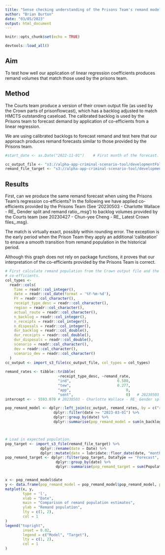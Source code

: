 ```yaml
---
title: "Sense checking understanding of the Prisons Team's remand model"
author: "Brian Burton"
date: "03/05/2023"
output: html_document
---
```


```r
knitr::opts_chunk$set(echo = TRUE)

devtools::load_all()
```


## Aim

To test how well our application of linear regression coefficients produces
remand volumes that match those used by the prisons team.

## Method

The Courts team produce a version of their crown output file (as used by the
Crown parts of prisonflowcast), which has a backlog adjusted to match HMCTS
outstanding caseload. The calibrated backlog is used by the Prisons team to
forecast demand by application of co-efficients from a linear regression.

We are using calibrated backlogs to forecast remand and test here that our
approach produces remand forecasts similar to those provided by the Prisons
team.

```r
#start_date <- as.Date("2022-11-01")    # First month of the forecast. Used for verifying inputs.

cc_output_file <- "s3://alpha-app-criminal-scenario-tool/developmentFolder/Dev_apr23_v1/model_outputs/sensitivity_baseline_230412_0819/crown-output-os_adj-apr23_s4.csv"   # 20230427 - Chun-yee Cheng - RE_ Latest Crown files_.msg
remand_file_target <- "s3://alpha-app-criminal-scenario-tool/developmentFolder/Dev_0901/model_outputs/_prison_outputs/_sensitivity/populations_apr23_s4_apr23_flat_3m_linear_6m_msim_EDS_change_os_adj_DandS_3m_current_6m_avg_longterm_230426_150555.xlsx"   # 20230503 - Charlotte Wallace - RE_ Gender split and remand ratio_.msg

```


## Results

First, can we produce the same remand forecast when using the Prisons Team's
regression co-efficients? In the following we have applied co-efficients
provided by the Prisons Team (See '20230503 - Charlotte Wallace - RE_ Gender
split and remand ratio_.msg') to backlog volumes provided by the Courts team
(see 20230427 - Chun-yee Cheng - RE_ Latest Crown files_.msg).

The match is virtually exact, possibly within rounding error. The exception is
the early period when the Prison Team they apply an additional 'calibration' to
ensure a smooth transition from remand population in the historical period.

Although this graph does not rely on package functions, it proves that our
interpretation of the co-efficients provided by the Prisons Team is correct.

```r
# First calculate remand population from the Crown output file and the provided
# co-efficients.
col_types <-
  readr::cols(
    Time = readr::col_integer(),
    date = readr::col_date(format = '%Y-%m-%d'),
    FY = readr::col_character(),
    receipt_type_desc = readr::col_character(),
    region = readr::col_character(),
    actual_route = readr::col_character(),
    n_backlog = readr::col_integer(),
    n_receipts = readr::col_integer(),
    n_disposals = readr::col_integer(),
    dur_backlog = readr::col_double(),
    dur_receipts = readr::col_double(),
    dur_disposals = readr::col_double(),
    scenario = readr::col_character(),
    dev = readr::col_character(),
    scenario_dev = readr::col_character()
  )
cc_output <- import_s3_file(cc_output_file, col_types = col_types)
 
remand_rates <- tibble::tribble(
                        ~receipt_type_desc, ~remand_rate,
                        "ind",                     0.580,
                        "tew",                     0.277,
                        "app",                         0,
                        "sent",                        0)   # 20230503 - Charlotte Wallace - RE_ Gender split and remand ratio_.msg
intercept <- - 5593.070 # 20230503 - Charlotte Wallace - RE_ Gender split and remand

pop_remand_model <- dplyr::left_join(cc_output, remand_rates, by = c("receipt_type_desc")) %>%
                      dplyr::filter(date >= "2023-03-01") %>%
                      dplyr::group_by(date) %>%
                      dplyr::summarise(pop_remand_model = sum(n_backlog * remand_rate) + !!intercept)



# Load in expected population.
pop_target <- import_s3_file(remand_file_target) %>%
                dplyr::rename(date = Date) %>%
                dplyr::mutate(date = lubridate::floor_date(date, "month"))
pop_remand_target <- dplyr::filter(pop_target, DataType == "Forecast", Custody_Type == "Remand", date >= "2023-03-01") %>%
                       dplyr::group_by(date) %>%
                       dplyr::summarise(pop_remand_target = sum(Population))


x <- pop_remand_model$date
y <- data.frame(pop_remand_model = pop_remand_model$pop_remand_model, pop_remand_target = pop_remand_target$pop_remand_target)
matplot(x, y,
        type = 'l',
        xlab = "Date",
        main = "Comparison of remand population estimates",
        ylab = "Remand population",
        lty = c(1, 2),
        col = 1
)
legend("topright",
        inset = 0.02,
        legend = c("Model", "Target"),
        lty = c(1, 2),
        col = 1
)

```

